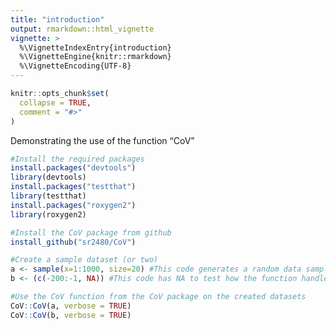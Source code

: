 ```yaml
---
title: "introduction"
output: rmarkdown::html_vignette
vignette: >
  %\VignetteIndexEntry{introduction}
  %\VignetteEngine{knitr::rmarkdown}
  %\VignetteEncoding{UTF-8}
---
```


```r
knitr::opts_chunk$set(
  collapse = TRUE,
  comment = "#>"
)
```

Demonstrating the use of the function "CoV"
```r
#Install the required packages
install.packages("devtools")
library(devtools)
install.packages("testthat")
library(testthat)
install.packages("roxygen2")
library(roxygen2)

#Install the CoV package from github
install_github("sr2480/CoV")

#Create a sample dataset (or two)
a <- sample(x=1:1000, size=20) #This code generates a random data sample with 20 observations between 1 and 1000
b <- (c(-200:-1, NA)) #This code has NA to test how the function handles NAs

#Use the CoV function from the CoV package on the created datasets
CoV::CoV(a, verbose = TRUE)
CoV::CoV(b, verbose = TRUE)
```
